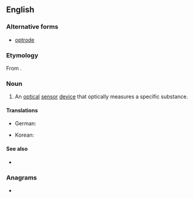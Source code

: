 ==English==

===Alternative forms===
* [[optrode]]

===Etymology===
From {{confix|opto|ode|lang=en}}.

===Noun===
{{en-noun}}

# {{lb|en|chemistry}} An [[optical]] [[sensor]] [[device]] that optically measures a specific substance.

====Translations====
{{trans-top|optical sensor device}}
* German: {{t|de|Optode|f}}
{{trans-mid}}
* Korean: {{t|ko|광센서}}
{{trans-bottom}}

====See also====
* {{pedialite}}

===Anagrams===
* {{anagrams|en|a=deoopt|pooted}}